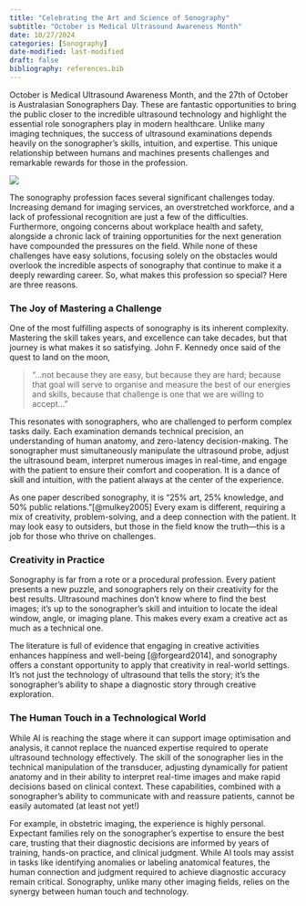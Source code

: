 ```yaml
---
title: "Celebrating the Art and Science of Sonography"
subtitle: "October is Medical Ultrasound Awareness Month"
date: 10/27/2024
categories: [Sonography]
date-modified: last-modified
draft: false
bibliography: references.bib
---
```


October is Medical Ultrasound Awareness Month, and the 27th of October is Australasian Sonographers Day. These are fantastic opportunities to bring the public closer to the incredible ultrasound technology and highlight the essential role sonographers play in modern healthcare. Unlike many imaging techniques, the success of ultrasound examinations depends heavily on the sonographer's skills, intuition, and expertise. This unique relationship between humans and machines presents challenges and remarkable rewards for those in the profession.

![](cup.png)

The sonography profession faces several significant challenges today. Increasing demand for imaging services, an overstretched workforce, and a lack of professional recognition are just a few of the difficulties. Furthermore, ongoing concerns about workplace health and safety, alongside a chronic lack of training opportunities for the next generation have compounded the pressures on the field. While none of these challenges have easy solutions, focusing solely on the obstacles would overlook the incredible aspects of sonography that continue to make it a deeply rewarding career. So, what makes this profession so special? Here are three reasons.

### The Joy of Mastering a Challenge

One of the most fulfilling aspects of sonography is its inherent complexity. Mastering the skill takes years, and excellence can take decades, but that journey is what makes it so satisfying. John F. Kennedy once said of the quest to land on the moon,

> "...not because they are easy, but because they are hard; because that goal will serve to organise and measure the best of our energies and skills, because that challenge is one that we are willing to accept..."

This resonates with sonographers, who are challenged to perform complex tasks daily. Each examination demands technical precision, an understanding of human anatomy, and zero-latency decision-making. The sonographer must simultaneously manipulate the ultrasound probe, adjust the ultrasound beam, interpret numerous images in real-time, and engage with the patient to ensure their comfort and cooperation. It is a dance of skill and intuition, with the patient always at the center of the experience.

As one paper described sonography, it is "25% art, 25% knowledge, and 50% public relations."[@mulkey2005] Every exam is different, requiring a mix of creativity, problem-solving, and a deep connection with the patient. It may look easy to outsiders, but those in the field know the truth—this is a job for those who thrive on challenges.

### Creativity in Practice

Sonography is far from a rote or a procedural profession. Every patient presents a new puzzle, and sonographers rely on their creativity for the best results. Ultrasound machines don't know where to find the best images; it’s up to the sonographer’s skill and intuition to locate the ideal window, angle, or imaging plane. This makes every exam a creative act as much as a technical one.

The literature is full of evidence that engaging in creative activities enhances happiness and well-being [@forgeard2014], and sonography offers a constant opportunity to apply that creativity in real-world settings. It's not just the technology of ultrasound that tells the story; it’s the sonographer’s ability to shape a diagnostic story through creative exploration.

### The Human Touch in a Technological World

While AI is reaching the stage where it can support image optimisation and analysis, it cannot replace the nuanced expertise required to operate ultrasound technology effectively. The skill of the sonographer lies in the technical manipulation of the transducer, adjusting dynamically for patient anatomy and in their ability to interpret real-time images and make rapid decisions based on clinical context. These capabilities, combined with a sonographer’s ability to communicate with and reassure patients, cannot be easily automated (at least not yet!)

For example, in obstetric imaging, the experience is highly personal. Expectant families rely on the sonographer’s expertise to ensure the best care, trusting that their diagnostic decisions are informed by years of training, hands-on practice, and clinical judgment. While AI tools may assist in tasks like identifying anomalies or labeling anatomical features, the human connection and judgment required to achieve diagnostic accuracy remain critical. Sonography, unlike many other imaging fields, relies on the synergy between human touch and technology.
